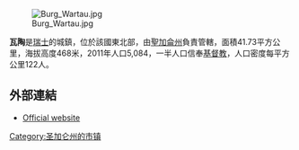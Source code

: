 [[Image:Burg_Wartau.jpg|right]]

'''瓦陶'''是[[瑞士|瑞士]]的城鎮，位於該國東北部，由[[聖加侖州|聖加侖州]]負責管轄，面積41.73平方公里，海拔高度468米，2011年人口5,084，一半人口信奉[[基督教|基督教]]，人口密度每平方公里122人。

==外部連結==
* [https://web.archive.org/web/20090812133507/http://www.wartau.ch/ Official website] {{de icon}}

{{Switzerland-geo-stub}}
[[Category:圣加仑州的市镇|Category:圣加仑州的市镇]]
